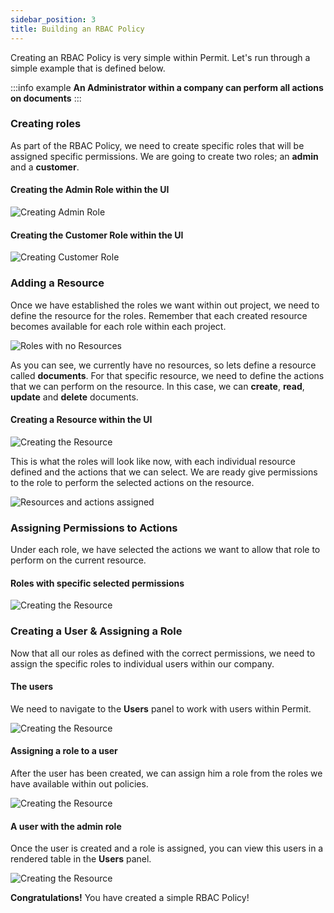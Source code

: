 ```yaml
---
sidebar_position: 3
title: Building an RBAC Policy
---
```


Creating an RBAC Policy is very simple within Permit. Let's run through a simple example that is defined below.

:::info example
**An Administrator within a company can perform all actions on documents**
:::

### Creating roles

As part of the RBAC Policy, we need to create specific roles that will be assigned specific permissions.
We are going to create two roles; an **admin** and a **customer**.

#### Creating the Admin Role within the UI

![Creating Admin Role](/img/updated/rbac/rbac-1.png)

#### Creating the Customer Role within the UI

![Creating Customer Role](/img/updated/rbac/rbac-2.png)

### Adding a Resource

Once we have established the roles we want within out project, we need to define the resource for the roles.
Remember that each created resource becomes available for each role within each project.

![Roles with no Resources](/img/updated/rbac/rbac-3.png)

As you can see, we currently have no resources, so lets define a resource called **documents**. For that specific resource,
we need to define the actions that we can perform on the resource. In this case, we can **create**, **read**, **update** and
**delete** documents.

#### Creating a Resource within the UI

![Creating the Resource](/img/updated/rbac/rbac-4.png)

This is what the roles will look like now, with each individual resource defined and the actions that we can select. We
are ready give permissions to the role to perform the selected actions on the resource.

![Resources and actions assigned](/img/updated/rbac/rbac-5.png)

### Assigning Permissions to Actions

Under each role, we have selected the actions we want to allow that role to perform on the current resource.

#### Roles with specific selected permissions

![Creating the Resource](/img/updated/rbac/rbac-6.png)

### Creating a User & Assigning a Role

Now that all our roles as defined with the correct permissions, we need to assign the specific roles to individual users
within our company.

#### The users

We need to navigate to the **Users** panel to work with users within Permit.

![Creating the Resource](/img/updated/rbac/rbac-7.png)

#### Assigning a role to a user

After the user has been created, we can assign him a role from the roles we have available within out policies.

![Creating the Resource](/img/updated/rbac/rbac-8.png)

#### A user with the admin role

Once the user is created and a role is assigned, you can view this users in a rendered table in the **Users** panel.

![Creating the Resource](/img/updated/rbac/rbac-9.png)

**Congratulations!** You have created a simple RBAC Policy!

